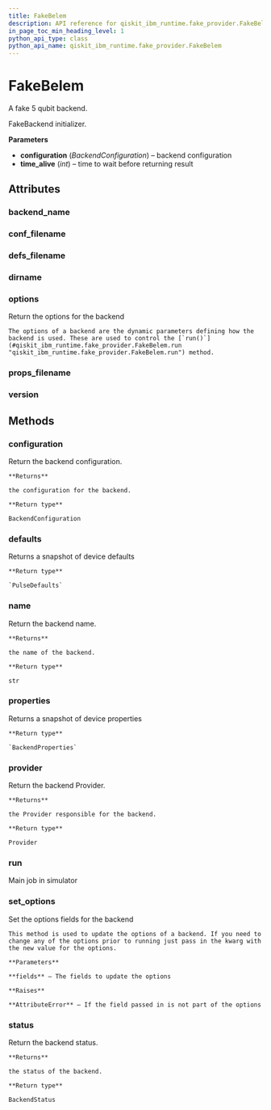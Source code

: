 ```yaml
---
title: FakeBelem
description: API reference for qiskit_ibm_runtime.fake_provider.FakeBelem
in_page_toc_min_heading_level: 1
python_api_type: class
python_api_name: qiskit_ibm_runtime.fake_provider.FakeBelem
---
```


# FakeBelem

<Class id="qiskit_ibm_runtime.fake_provider.FakeBelem" github="https://github.com/Qiskit/qiskit-ibm-runtime/tree/stable/0.20/qiskit_ibm_runtime/fake_provider/backends/belem/fake_belem.py#L31-L38" signature="FakeBelem">
  A fake 5 qubit backend.

  FakeBackend initializer.

  **Parameters**

  *   **configuration** (*BackendConfiguration*) – backend configuration
  *   **time\_alive** (*int*) – time to wait before returning result

  ## Attributes

  ### backend\_name

  <Attribute id="qiskit_ibm_runtime.fake_provider.FakeBelem.backend_name" name="backend_name" attributeValue="= 'fake_belem'" />

  ### conf\_filename

  <Attribute id="qiskit_ibm_runtime.fake_provider.FakeBelem.conf_filename" name="conf_filename" attributeValue="= 'conf_belem.json'" />

  ### defs\_filename

  <Attribute id="qiskit_ibm_runtime.fake_provider.FakeBelem.defs_filename" name="defs_filename" attributeValue="= 'defs_belem.json'" />

  ### dirname

  <Attribute id="qiskit_ibm_runtime.fake_provider.FakeBelem.dirname" name="dirname" attributeValue="= '/home/runner/work/qiskit-ibm-runtime/qiskit-ibm-runtime/qiskit_ibm_runtime/fake_provider/backends/belem'" />

  ### options

  <Attribute id="qiskit_ibm_runtime.fake_provider.FakeBelem.options" name="options">
    Return the options for the backend

    The options of a backend are the dynamic parameters defining how the backend is used. These are used to control the [`run()`](#qiskit_ibm_runtime.fake_provider.FakeBelem.run "qiskit_ibm_runtime.fake_provider.FakeBelem.run") method.
  </Attribute>

  ### props\_filename

  <Attribute id="qiskit_ibm_runtime.fake_provider.FakeBelem.props_filename" name="props_filename" attributeValue="= 'props_belem.json'" />

  ### version

  <Attribute id="qiskit_ibm_runtime.fake_provider.FakeBelem.version" name="version" attributeValue="= 1" />

  ## Methods

  ### configuration

  <Function id="qiskit_ibm_runtime.fake_provider.FakeBelem.configuration" name="configuration" signature="configuration()">
    Return the backend configuration.

    **Returns**

    the configuration for the backend.

    **Return type**

    BackendConfiguration
  </Function>

  ### defaults

  <Function id="qiskit_ibm_runtime.fake_provider.FakeBelem.defaults" name="defaults" github="https://github.com/Qiskit/qiskit-ibm-runtime/tree/stable/0.20/qiskit_ibm_runtime/fake_provider/fake_pulse_backend.py#L29-L33" signature="defaults()">
    Returns a snapshot of device defaults

    **Return type**

    `PulseDefaults`
  </Function>

  ### name

  <Function id="qiskit_ibm_runtime.fake_provider.FakeBelem.name" name="name" signature="name()">
    Return the backend name.

    **Returns**

    the name of the backend.

    **Return type**

    str
  </Function>

  ### properties

  <Function id="qiskit_ibm_runtime.fake_provider.FakeBelem.properties" name="properties" github="https://github.com/Qiskit/qiskit-ibm-runtime/tree/stable/0.20/qiskit_ibm_runtime/fake_provider/fake_qasm_backend.py#L44-L48" signature="properties()">
    Returns a snapshot of device properties

    **Return type**

    `BackendProperties`
  </Function>

  ### provider

  <Function id="qiskit_ibm_runtime.fake_provider.FakeBelem.provider" name="provider" signature="provider()">
    Return the backend Provider.

    **Returns**

    the Provider responsible for the backend.

    **Return type**

    Provider
  </Function>

  ### run

  <Function id="qiskit_ibm_runtime.fake_provider.FakeBelem.run" name="run" github="https://github.com/Qiskit/qiskit-ibm-runtime/tree/stable/0.20/qiskit_ibm_runtime/fake_provider/fake_backend.py#L545-L574" signature="run(run_input, **kwargs)">
    Main job in simulator
  </Function>

  ### set\_options

  <Function id="qiskit_ibm_runtime.fake_provider.FakeBelem.set_options" name="set_options" signature="set_options(**fields)">
    Set the options fields for the backend

    This method is used to update the options of a backend. If you need to change any of the options prior to running just pass in the kwarg with the new value for the options.

    **Parameters**

    **fields** – The fields to update the options

    **Raises**

    **AttributeError** – If the field passed in is not part of the options
  </Function>

  ### status

  <Function id="qiskit_ibm_runtime.fake_provider.FakeBelem.status" name="status" signature="status()">
    Return the backend status.

    **Returns**

    the status of the backend.

    **Return type**

    BackendStatus
  </Function>
</Class>

